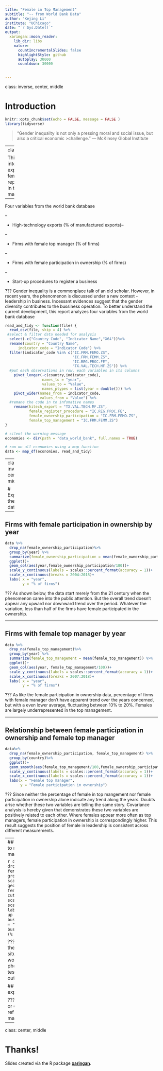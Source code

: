```yaml
---
title: "Female in Top Management"
subtitle: "-- from World Bank Data"
author: "Kejing Li"
institute: "UChicago"
date: "`r Sys.Date()`"
output:
  xaringan::moon_reader:
    lib_dir: libs
    nature:
      countIncrementalSlides: false
      highlightStyle: github
      autoplay: 30000
      countdown: 30000
    
      
---
```

class: inverse, center, middle

# Introduction 

```r
knitr::opts_chunk$set(echo = FALSE, message = FALSE )
library(tidyverse)
```

>“Gender inequality is not only a pressing moral and social issue, but also a critical economic >challenge.”     — McKinsey Global Institute

---
class: middle

This report intends to explore the female representation in top management. 

--

Four variables from the world bank database

--

- High-technology exports (% of manufactured exports)--

--

- Firms with female top manager (% of firms)

--

- Firms with female participation in ownership (% of firms)

--

- Start-up procedures to register a business 

???
Gender inequality is a commonplace talk of an old scholar. However, in recent years, the phenomenon is discussed under a new context - leadership in business. Incessant evidences suggest that the gender diversity contributes to the bussiness operation. To better understand the current development, this report analyzes four variables from the world bank database

```r
read_and_tidy <- function(file) {
  read_csv(file, skip = 4) %>%
 #select & filter data needed for analysis
  select(-c("Country Code", "Indicator Name","X64"))%>%
  rename(country = "Country Name",
      indicator_code = "Indicator Code") %>%
  filter(indicator_code %in% c("IC.FRM.FEMO.ZS",
                               "IC.FRM.FEMM.ZS",
                               "IC.REG.PROC.FE",
                               "TX.VAL.TECH.MF.ZS")) %>%
  #put each observations in row, each variables in its columns
    pivot_longer(-c(country,indicator_code),
                 names_to = "year",
                 values_to = "Value",
                 names_ptypes = list(year = double())) %>%
    pivot_wider(names_from = indicator_code,
                values_from = "Value") %>%
  #remane the code in to infomative names
    rename(hitech_export = "TX.VAL.TECH.MF.ZS",
           female_register_procedure = "IC.REG.PROC.FE",
           female_ownership_participation = "IC.FRM.FEMO.ZS",
           female_top_management = "IC.FRM.FEMM.ZS")
}
```

```r
# silent the warning message
economies <- dir(path = "data_world_bank", full.names = TRUE)

# run on all economies using a map function
data <- map_df(economies, read_and_tidy)

```

---
class: inverse, center, middle

# Explore the data

---

## Firms with female participation in ownership by year

```r
data %>%
  drop_na(female_ownership_participation)%>%
  group_by(year) %>%
  summarize(female_ownership_participation = mean(female_ownership_participation)) %>%
  ggplot()+
  geom_col(aes(year,female_ownership_participation/100))+
  scale_y_continuous(labels = scales::percent_format(accuracy = 1))+
  scale_x_continuous(breaks = 2004:2018)+
  labs( x = "year",
        y = "% of firms")
```

???
As shown below, the data start merely from the 21 century when the phenomenon came into the public attention. But the overall trend doesn't appear any upward nor downward trend over the period. Whatever the variation, less than half of the firms have female participated in the ownership.

---

## Firms with female top manager by year

```r
data %>%
  drop_na(female_top_management)%>%
  group_by(year) %>%
  summarize(female_top_management = mean(female_top_management)) %>%
  ggplot()+
  geom_col(aes(year, female_top_management/100))+
  scale_y_continuous(labels = scales::percent_format(accuracy = 1))+
  scale_x_continuous(breaks = 2007:2018)+
  labs( x = "year",
        y = "% of firms")
```

???
As like the female participation in ownership data, percentage of firms with female manager don't have apparent trend over the years concerned, but with a even lower average, fluctuating between 10% to 20%. Females are largely underrepresented in the top management.

---

## Relationship between female participation in ownership and female top manager

```r
data%>%
  drop_na(female_ownership_participation, female_top_management) %>%
  group_by(country)%>%
  ggplot()+
  geom_smooth(aes(female_top_management/100,female_ownership_participation/100))+
  scale_y_continuous(labels = scales::percent_format(accuracy = 1))+
  scale_x_continuous(labels = scales::percent_format(accuracy = 1))+
  labs(x = "Female top manager",
       y = "Female participation in ownership")

```

???
Since neither the percentage of female in top mangement nor female participation in ownership alone indicate any trend along the years. Doubts arise whether these two variables are telling the same story. Covariance analysis is hereby given that demonstrates these two variables are positively related to each other. Where females appear more often as top managers, female participation in ownership is correspondingly higher. This result suggests the position of female in leadership is consistent across different measurements.

---
## Relationship between Start-up procedures to register a business(female) and female top manager


```r
data%>%
  drop_na(female_register_procedure, female_top_management) %>%
  group_by(country)%>%
  ggplot()+
  scale_x_continuous(limits = c(0, 15))+
  geom_boxplot(aes(female_register_procedure, female_top_management/100,
                  group = cut_width(female_register_procedure, 2)))+
  scale_y_continuous(labels = scales::percent_format(accuracy = 1))+
  labs(title = "Relationship between  Start-up procedures to register a business(female) and female top manager",
        x = "Start-up procedures to register a business(female)",
        y = "Female top manager (% of firms)")
```

???
Previous analysis proved the existence of the gender inequality, and showed a stagnant situation. Such situation set me thinking, wondering what relates to or causes the phenomenon. Therefore, shown below, I tested two possible related variables, but the output failed to give any enlightment. 

## Relationship between High-technology exports and female top manager
```r
data%>%
  drop_na(hitech_export, female_top_management) %>%
  group_by(country)%>%
  ggplot(aes(hitech_export/100, female_top_management/100))+
  scale_y_continuous(labels = scales::percent_format(accuracy = 1))+
  scale_x_continuous(labels = scales::percent_format(accuracy = 1))+
  geom_point(alpha = 1/2)+
  geom_smooth()+
  labs(title = "Relationship between  High-technology exports and female top manager",
        x = "High-technology exports (% of manufactured exports)",
        y = "Female top manager (% of firms)")
```

???
However, it could be just that the number or quality of dataset isn't good enough to reflect the reality. Besides, other variables may be included to give more insights.  
---
class: center, middle

# Thanks!

Slides created via the R package
[**xaringan**](https://github.com/yihui/xaringan).


